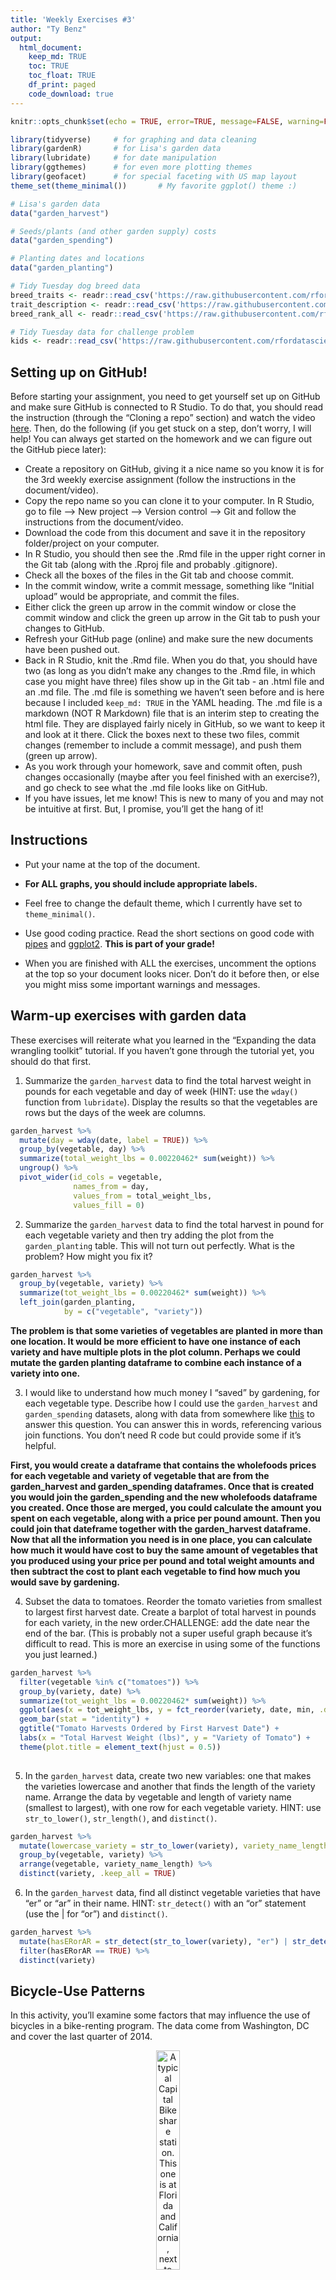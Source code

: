 ```yaml
---
title: 'Weekly Exercises #3'
author: "Ty Benz"
output: 
  html_document:
    keep_md: TRUE
    toc: TRUE
    toc_float: TRUE
    df_print: paged
    code_download: true
---
```



```r
knitr::opts_chunk$set(echo = TRUE, error=TRUE, message=FALSE, warning=FALSE)
```

```r
library(tidyverse)     # for graphing and data cleaning
library(gardenR)       # for Lisa's garden data
library(lubridate)     # for date manipulation
library(ggthemes)      # for even more plotting themes
library(geofacet)      # for special faceting with US map layout
theme_set(theme_minimal())       # My favorite ggplot() theme :)
```

```r
# Lisa's garden data
data("garden_harvest")

# Seeds/plants (and other garden supply) costs
data("garden_spending")

# Planting dates and locations
data("garden_planting")

# Tidy Tuesday dog breed data
breed_traits <- readr::read_csv('https://raw.githubusercontent.com/rfordatascience/tidytuesday/master/data/2022/2022-02-01/breed_traits.csv')
trait_description <- readr::read_csv('https://raw.githubusercontent.com/rfordatascience/tidytuesday/master/data/2022/2022-02-01/trait_description.csv')
breed_rank_all <- readr::read_csv('https://raw.githubusercontent.com/rfordatascience/tidytuesday/master/data/2022/2022-02-01/breed_rank.csv')

# Tidy Tuesday data for challenge problem
kids <- readr::read_csv('https://raw.githubusercontent.com/rfordatascience/tidytuesday/master/data/2020/2020-09-15/kids.csv')
```

## Setting up on GitHub!

Before starting your assignment, you need to get yourself set up on GitHub and make sure GitHub is connected to R Studio. To do that, you should read the instruction (through the "Cloning a repo" section) and watch the video [here](https://github.com/llendway/github_for_collaboration/blob/master/github_for_collaboration.md). Then, do the following (if you get stuck on a step, don't worry, I will help! You can always get started on the homework and we can figure out the GitHub piece later):

* Create a repository on GitHub, giving it a nice name so you know it is for the 3rd weekly exercise assignment (follow the instructions in the document/video).  
* Copy the repo name so you can clone it to your computer. In R Studio, go to file --> New project --> Version control --> Git and follow the instructions from the document/video.  
* Download the code from this document and save it in the repository folder/project on your computer.  
* In R Studio, you should then see the .Rmd file in the upper right corner in the Git tab (along with the .Rproj file and probably .gitignore).  
* Check all the boxes of the files in the Git tab and choose commit.  
* In the commit window, write a commit message, something like "Initial upload" would be appropriate, and commit the files.  
* Either click the green up arrow in the commit window or close the commit window and click the green up arrow in the Git tab to push your changes to GitHub.  
* Refresh your GitHub page (online) and make sure the new documents have been pushed out.  
* Back in R Studio, knit the .Rmd file. When you do that, you should have two (as long as you didn't make any changes to the .Rmd file, in which case you might have three) files show up in the Git tab - an .html file and an .md file. The .md file is something we haven't seen before and is here because I included `keep_md: TRUE` in the YAML heading. The .md file is a markdown (NOT R Markdown) file that is an interim step to creating the html file. They are displayed fairly nicely in GitHub, so we want to keep it and look at it there. Click the boxes next to these two files, commit changes (remember to include a commit message), and push them (green up arrow).  
* As you work through your homework, save and commit often, push changes occasionally (maybe after you feel finished with an exercise?), and go check to see what the .md file looks like on GitHub.  
* If you have issues, let me know! This is new to many of you and may not be intuitive at first. But, I promise, you'll get the hang of it! 



## Instructions

* Put your name at the top of the document. 

* **For ALL graphs, you should include appropriate labels.** 

* Feel free to change the default theme, which I currently have set to `theme_minimal()`. 

* Use good coding practice. Read the short sections on good code with [pipes](https://style.tidyverse.org/pipes.html) and [ggplot2](https://style.tidyverse.org/ggplot2.html). **This is part of your grade!**

* When you are finished with ALL the exercises, uncomment the options at the top so your document looks nicer. Don't do it before then, or else you might miss some important warnings and messages.


## Warm-up exercises with garden data

These exercises will reiterate what you learned in the "Expanding the data wrangling toolkit" tutorial. If you haven't gone through the tutorial yet, you should do that first.

  1. Summarize the `garden_harvest` data to find the total harvest weight in pounds for each vegetable and day of week (HINT: use the `wday()` function from `lubridate`). Display the results so that the vegetables are rows but the days of the week are columns.

```r
garden_harvest %>% 
  mutate(day = wday(date, label = TRUE)) %>% 
  group_by(vegetable, day) %>% 
  summarize(total_weight_lbs = 0.00220462* sum(weight)) %>% 
  ungroup() %>% 
  pivot_wider(id_cols = vegetable, 
              names_from = day,
              values_from = total_weight_lbs, 
              values_fill = 0)
```

  2. Summarize the `garden_harvest` data to find the total harvest in pound for each vegetable variety and then try adding the plot from the `garden_planting` table. This will not turn out perfectly. What is the problem? How might you fix it?

```r
garden_harvest %>% 
  group_by(vegetable, variety) %>% 
  summarize(tot_weight_lbs = 0.00220462* sum(weight)) %>% 
  left_join(garden_planting, 
            by = c("vegetable", "variety"))
```

**The problem is that some varieties of vegetables are planted in more than one location. It would be more efficient to have one instance of each variety and have multiple plots in the plot column. Perhaps we could mutate the garden planting dataframe to combine each instance of a variety into one.**

  3. I would like to understand how much money I "saved" by gardening, for each vegetable type. Describe how I could use the `garden_harvest` and `garden_spending` datasets, along with data from somewhere like [this](https://products.wholefoodsmarket.com/search?sort=relevance&store=10542) to answer this question. You can answer this in words, referencing various join functions. You don't need R code but could provide some if it's helpful.
  
  **First, you would create a dataframe that contains the wholefoods prices for each vegetable and variety of vegetable that are from the garden_harvest and garden_spending dataframes. Once that is created you would join the garden_spending and the new wholefoods dataframe you created. Once those are merged, you could calculate the amount you spent on each vegetable, along with a price per pound amount. Then you could join that dateframe together with the garden_harvest dataframe. Now that all the information you need is in one place, you can calculate how much it would have cost to buy the same amount of vegetables that you produced using your price per pound and total weight amounts and then subtract the cost to plant each vegetable to find how much you would save by gardening. **

  4. Subset the data to tomatoes. Reorder the tomato varieties from smallest to largest first harvest date. Create a barplot of total harvest in pounds for each variety, in the new order.CHALLENGE: add the date near the end of the bar. (This is probably not a super useful graph because it's difficult to read. This is more an exercise in using some of the functions you just learned.)

```r
garden_harvest %>% 
  filter(vegetable %in% c("tomatoes")) %>% 
  group_by(variety, date) %>% 
  summarize(tot_weight_lbs = 0.00220462* sum(weight)) %>% 
  ggplot(aes(x = tot_weight_lbs, y = fct_reorder(variety, date, min, .desc = TRUE))) +
  geom_bar(stat = "identity") +
  ggtitle("Tomato Harvests Ordered by First Harvest Date") +
  labs(x = "Total Harvest Weight (lbs)", y = "Variety of Tomato") +
  theme(plot.title = element_text(hjust = 0.5))
  
```

  5. In the `garden_harvest` data, create two new variables: one that makes the varieties lowercase and another that finds the length of the variety name. Arrange the data by vegetable and length of variety name (smallest to largest), with one row for each vegetable variety. HINT: use `str_to_lower()`, `str_length()`, and `distinct()`.
  
```r
garden_harvest %>% 
  mutate(lowercase_variety = str_to_lower(variety), variety_name_length = str_length(lowercase_variety)) %>% 
  group_by(vegetable, variety) %>% 
  arrange(vegetable, variety_name_length) %>% 
  distinct(variety, .keep_all = TRUE)
```

  6. In the `garden_harvest` data, find all distinct vegetable varieties that have "er" or "ar" in their name. HINT: `str_detect()` with an "or" statement (use the | for "or") and `distinct()`.

```r
garden_harvest %>% 
  mutate(hasERorAR = str_detect(str_to_lower(variety), "er") | str_detect(str_to_lower(variety), "ar")) %>% 
  filter(hasERorAR == TRUE) %>% 
  distinct(variety)
```


## Bicycle-Use Patterns

In this activity, you'll examine some factors that may influence the use of bicycles in a bike-renting program.  The data come from Washington, DC and cover the last quarter of 2014.

<center>

![A typical Capital Bikeshare station. This one is at Florida and California, next to Pleasant Pops.](https://www.macalester.edu/~dshuman1/data/112/bike_station.jpg){width="30%"}


![One of the vans used to redistribute bicycles to different stations.](https://www.macalester.edu/~dshuman1/data/112/bike_van.jpg){width="30%"}

</center>

Two data tables are available:

- `Trips` contains records of individual rentals
- `Stations` gives the locations of the bike rental stations

Here is the code to read in the data. We do this a little differently than usual, which is why it is included here rather than at the top of this file. To avoid repeatedly re-reading the files, start the data import chunk with `{r cache = TRUE}` rather than the usual `{r}`.

```r
data_site <- 
  "https://www.macalester.edu/~dshuman1/data/112/2014-Q4-Trips-History-Data.rds" 
Trips <- readRDS(gzcon(url(data_site)))
Stations<-read_csv("http://www.macalester.edu/~dshuman1/data/112/DC-Stations.csv")
```

**NOTE:** The `Trips` data table is a random subset of 10,000 trips from the full quarterly data. Start with this small data table to develop your analysis commands. **When you have this working well, you should access the full data set of more than 600,000 events by removing `-Small` from the name of the `data_site`.**

### Temporal patterns

It's natural to expect that bikes are rented more at some times of day, some days of the week, some months of the year than others. The variable `sdate` gives the time (including the date) that the rental started. Make the following plots and interpret them:

  7. A density plot, which is a smoothed out histogram, of the events versus `sdate`. Use `geom_density()`.
  
```r
Trips %>% 
  ggplot(aes(x = sdate)) +
  geom_density() +
  labs(x = "Date Bike Rentals Started", y = "Density") +
  theme(plot.title = element_text(hjust = 0.5)) +
  ggtitle("Density Plot of Bike Rentals")
```
  
  **The density plot shows me that, generally, as it gets colder in DC (it moves towards the winter months), there are less bike rentals. Some of the spikes could correlate with holidays or times where DC become busier for whatever reason.**
  
  8. A density plot of the events versus time of day.  You can use `mutate()` with `lubridate`'s  `hour()` and `minute()` functions to extract the hour of the day and minute within the hour from `sdate`. Hint: A minute is 1/60 of an hour, so create a variable where 3:30 is 3.5 and 3:45 is 3.75.
  
```r
Trips %>% 
  mutate(time = hour(sdate) + (minute(sdate)/60)) %>% 
  ggplot(aes(x = time)) +
  geom_density() +
  labs(x = "Time Bike Rentals Started", y = "Density") +
  theme(plot.title = element_text(hjust = 0.5)) +
  ggtitle("Density Plot of Bike Rentals")
```
  
  **This density plot tells me that the peak bike riding times are before and after the majority of people's jobs. The spikes are around 7-8 a.m., as people commute to work, and from 5-6 p.m., as people go home or out for after work events.**
  
  9. A bar graph of the events versus day of the week. Put day on the y-axis.
  
```r
Trips %>% 
  mutate(date = date(sdate), day = wday(date, label = TRUE)) %>% 
  group_by(day) %>% 
  ggplot(aes(y = day)) +
  geom_bar() +
  ggtitle("Bike Rentals by Day") +
  labs(x = "Number of Rentals", y = "Day of the Week") +
  theme(plot.title = element_text(hjust = 0.5))
  
```
  
  **This bar chart shows me that people, on average, rent bikes more during the week. This would line up with my earlier observation that many people use the bikes before and after work to beat rush hour traffic.**
  
  10. Facet your graph from exercise 8. by day of the week. Is there a pattern?
  
```r
Trips %>% 
  mutate(time = hour(sdate) + (minute(sdate)/60), 
         date = date(sdate), 
         day = wday(date, label = TRUE)) %>% 
  ggplot(aes(x = time)) +
  geom_density() +
  labs(x = "Time Bike Rentals Started", y = "Density") +
  theme(plot.title = element_text(hjust = 0.5)) +
  ggtitle("Density Plot of Bike Rentals by Day") +
  facet_wrap(~day)
```
  
  **It is very interesting to see the start contrast between weekdays and weekends. I notice that the weekdays follow the same general trend of the majority of rentals being before and after work. The weekend, however, has a more even spread throughout the day as I would guess most people are out and about exploring the city.**
  
The variable `client` describes whether the renter is a regular user (level `Registered`) or has not joined the bike-rental organization (`Causal`). The next set of exercises investigate whether these two different categories of users show different rental behavior and how `client` interacts with the patterns you found in the previous exercises. 

  11. Change the graph from exercise 10 to set the `fill` aesthetic for `geom_density()` to the `client` variable. You should also set `alpha = .5` for transparency and `color=NA` to suppress the outline of the density function.
  
```r
Trips %>% 
  mutate(time = hour(sdate) + (minute(sdate)/60), 
         date = date(sdate), 
         day = wday(date, label = TRUE)) %>% 
  ggplot(aes(x = time, fill = client)) +
  geom_density(color = NA, alpha = 0.5) +
  labs(x = "Time Bike Rentals Started", y = "Density", fill = "Client Type") +
  theme(plot.title = element_text(hjust = 0.5)) +
  ggtitle("Density Plot of Bike Rentals by Day") +
  facet_wrap(~day)
```

**This faceted plot shows me that clients who are registered are the people that most strictly follow the typically work day schedule. I would guess these are mostly residents of DC commuting to work. On the other hand, the causal clients are most likely tourists that are just using the bikes to site see while they are visiting the city.**

  12. Change the previous graph by adding the argument `position = position_stack()` to `geom_density()`. In your opinion, is this better or worse in terms of telling a story? What are the advantages/disadvantages of each?
  
```r
Trips %>% 
  mutate(time = hour(sdate) + (minute(sdate)/60), 
         date = date(sdate), 
         day = wday(date, label = TRUE)) %>% 
  ggplot(aes(x = time, fill = client)) +
  geom_density(color = NA, alpha = 0.5, position = position_stack()) +
  labs(x = "Time Bike Rentals Started", y = "Density", fill = "Client Type") +
  theme(plot.title = element_text(hjust = 0.5)) +
  ggtitle("Density Plot of Bike Rentals by Day") +
  facet_wrap(~day)
```
  
  **I think that the change made the plot look better because there is no overlap where you have to look through one color to see the other. The downside is that it is a way more confusing way to make the same plot as in number 10. It is hard to compare the plots from this question to that of the previous question since they do not represent the same things.**
  
  13. In this graph, go back to using the regular density plot (without `position = position_stack()`). Add a new variable to the dataset called `weekend` which will be "weekend" if the day is Saturday or Sunday and  "weekday" otherwise (HINT: use the `ifelse()` function and the `wday()` function from `lubridate`). Then, update the graph from the previous problem by faceting on the new `weekend` variable. 
  
```r
Trips %>% 
  mutate(time = hour(sdate) + (minute(sdate)/60), 
         date = date(sdate), 
         day = wday(date, label = TRUE), 
         weekend = ifelse(day == "Sat" |day == "Sun", "weekend", "weekday")) %>% 
  ggplot(aes(x = time, fill = client)) +
  geom_density(color = NA, alpha = 0.5) +
  labs(x = "Time Bike Rentals Started", y = "Density", fill = "Client Type") +
  theme(plot.title = element_text(hjust = 0.5)) +
  ggtitle("Density Plot of Bike Rentals by Time of Day") +
  facet_wrap(~weekend)
```
  
  **This plot confirms my suspicions that the registered clients are the ones that follow the typical work schedule, while the casual clients are more dispersed throughout the day. The weekend, however, you see almost the same distribution of both types of clients throughout the day as most people have off of work on Saturday and Sunday.**
  
  14. Change the graph from the previous problem to facet on `client` and fill with `weekend`. What information does this graph tell you that the previous didn't? Is one graph better than the other?
  
```r
Trips %>% 
  mutate(time = hour(sdate) + (minute(sdate)/60), 
         date = date(sdate), 
         day = wday(date, label = TRUE), 
         weekend = ifelse(day == "Sat" | day == "Sun", "weekend", "weekday")) %>% 
  ggplot(aes(x = time, fill = weekend)) +
  geom_density(color = NA, alpha = 0.5) +
  labs(x = "Time Bike Rentals Started", y = "Density", fill = "Weekend") +
  theme(plot.title = element_text(hjust = 0.5)) +
  ggtitle("Density Plot of Bike Rentals by Client Type") +
  facet_wrap(~client)
```
  
  **I think that this plot is a better way to represent the difference in rental times by type of client. The division by client type makes the observations I have previously made more clear.**
  
### Spatial patterns

  15. Use the latitude and longitude variables in `Stations` to make a visualization of the total number of departures from each station in the `Trips` data. Use either color or size to show the variation in number of departures. We will improve this plot next week when we learn about maps!
  
```r
Trips %>% 
  left_join(Stations, 
            by = c("sstation" = "name")) %>% 
  group_by(sstation, lat, long) %>% 
  mutate(count = length(`lat`[`lat`])) %>% 
  ggplot(aes(x = long, y = lat)) +
  geom_point(aes(color = count)) +
  labs(x = "Longitude", y = "Latitude", color = "Number of Trips") +
  theme(plot.title = element_text(hjust = 0.5)) +
  ggtitle("Number of Trips by Station")
```
  
  16. Only 14.4% of the trips in our data are carried out by casual users. Create a plot that shows which area(s) have stations with a much higher percentage of departures by casual users. What patterns do you notice? (Again, we'll improve this next week when we learn about maps).
  
```r
Trips %>% 
  left_join(Stations, 
            by = c("sstation" = "name")) %>% 
  group_by(sstation, lat, long) %>% 
  mutate(count = length(`lat`[`lat`]), 
            percent_casual = (length(`client`[`client` == "Casual"])/count) * 100) %>% 
  ggplot(aes(x = long, y = lat)) +
  geom_point(aes(color = percent_casual)) +
  labs(x = "Longitude", y = "Latitude", color = "Percent of Casual Riders") +
  theme(plot.title = element_text(hjust = 0.5)) +
  ggtitle("Percent of Trips by Casual Riders by Station")
```
  
  **Given the fact that I drive through DC on a pretty regular basis, I would guess that the majority of the higher casual rentals are near the big landmark tourist spots, like the National Zoo that I believe would be represented by the clump in the top left corner of the map. The spots in the middle clump with the lightest blue are near the White House, Washington Monument, and the National Mall.**
  
**DID YOU REMEMBER TO GO BACK AND CHANGE THIS SET OF EXERCISES TO THE LARGER DATASET? IF NOT, DO THAT NOW.**

## Dogs!

In this section, we'll use the data from 2022-02-01 Tidy Tuesday. If you didn't use that data or need a little refresher on it, see the [website](https://github.com/rfordatascience/tidytuesday/blob/master/data/2022/2022-02-01/readme.md).

  17. The final product of this exercise will be a graph that has breed on the y-axis and the sum of the numeric ratings in the `breed_traits` dataset on the x-axis, with a dot for each rating. First, create a new dataset called `breed_traits_total` that has two variables -- `Breed` and `total_rating`. The `total_rating` variable is the sum of the numeric ratings in the `breed_traits` dataset (we'll use this dataset again in the next problem). Then, create the graph just described. Omit Breeds with a `total_rating` of 0 and order the Breeds from highest to lowest ranked. You may want to adjust the `fig.height` and `fig.width` arguments inside the code chunk options (eg. `{r, fig.height=8, fig.width=4}`) so you can see things more clearly - check this after you knit the file to assure it looks like what you expected.

```r
breed_traits_total <- breed_traits %>% 
  group_by(Breed) %>%
  pivot_longer(cols = c(`Affectionate With Family`:`Drooling Level`, `Openness To Strangers`:`Mental Stimulation Needs`),
               names_to = "Rating Type",
               values_to = "Rating Number") %>% 
  mutate(total_rating = sum(`Rating Number`)) %>% 
  filter(total_rating > 0) %>% 
  select(`Breed`, `total_rating`) %>% 
  distinct()

breed_traits_total %>% 
  ggplot(aes(x = total_rating, y = fct_reorder(Breed, total_rating, max))) +
  geom_point() +
  theme(axis.text.y=element_text( hjust=1, vjust=0.5),
        text=element_text(size=15), 
        plot.title = element_text(hjust = 0.5)) +
  labs(x = "Total Breed Ranking", y = "Breed") +
  ggtitle("Total Ranks of Dog Breeds")
  
```

  18. The final product of this exercise will be a graph with the top-20 dogs in total ratings (from previous problem) on the y-axis, year on the x-axis, and points colored by each breed's ranking for that year (from the `breed_rank_all` dataset). The points within each breed will be connected by a line, and the breeds should be arranged from the highest median rank to lowest median rank ("highest" is actually the smallest number, eg. 1 = best). After you're finished, think of AT LEAST one thing you could you do to make this graph better. HINTS: 1. Start with the `breed_rank_all` dataset and pivot it so year is a variable. 2. Use the `separate()` function to get year alone, and there's an extra argument in that function that can make it numeric. 3. For both datasets used, you'll need to `str_squish()` Breed before joining. 
  
```r
breed_traits_total %>% 
  mutate(Breed2 = str_squish(Breed)) %>% 
  left_join(breed_rank_all %>% 
              mutate(Breed2 = str_squish(Breed)), 
            by = c("Breed2")) %>% 
  arrange(-total_rating) %>% 
  slice(1:20) %>% 
  pivot_longer(`2013 Rank`:`2020 Rank`, 
               names_to = "name", 
               values_to = "value")  %>% 
  group_by(Breed2) %>% 
  mutate(year = parse_number(name), 
         median_rank = median(value)) %>% 
  ggplot(aes(x =  year, y = fct_reorder(Breed2, median_rank, .desc = TRUE))) +
  geom_line() +
  geom_point(aes(color = value)) +
  ggtitle("Top 20 Total Ranked Dogs") +
  theme(plot.title = element_text(hjust = 0.5)) +
  labs(x = "Year", y = "Breed by Median Rank", color = "Breed Rank") +
  theme_classic() +
  scale_x_continuous(expand = c(0,0), limits = c(2012, 2021))
```
  
  **I think it would look kind of cool if the lines in between each point were a fade of the two point colors. I think it would make it easier to see the transition of the breed rank between years. **
  
  19. Create your own! Requirements: use a `join` or `pivot` function (or both, if you'd like), a `str_XXX()` function, and a `fct_XXX()` function to create a graph using any of the dog datasets. One suggestion is to try to improve the graph you created for the Tidy Tuesday assignment. If you want an extra challenge, find a way to use the dog images in the `breed_rank_all` file - check out the `ggimage` library and [this resource](https://wilkelab.org/ggtext/) for putting images as labels.
  
```r
top_ten_dogs <- breed_rank_all %>% 
  pivot_longer(`2015 Rank`:`2020 Rank`) %>% 
  filter(value <= 10) %>% 
  mutate(name = parse_number(name), 
         Breed2 = str_squish(Breed), 
         Breed3 = fct_recode(Breed2, 
                             `German Shorthaired Pointers` = "Pointers (German Shorthaired)", 
                             `Golden Retrievers` = "Retrievers (Golden)", 
                             `Labrador Retrievers` = "Retrievers (Labrador)"))

top_ten_dogs %>% 
  ggplot() +
  geom_line(aes(x = name, y = value, color = Breed3)) +
  ggtitle("Top 10 Dog Breeds Every Year Since 2015") +
  theme(plot.title = element_text(hjust = 0.5)) +
  labs(x = "Year", y = "Rank", color = "Breed") +
  theme_classic() +
  scale_y_reverse(n.breaks = 10) + 
  scale_x_continuous(expand = c(0,0), limits = c(2015, 2020))
```
  
## GitHub link

  20. Below, provide a link to your GitHub page with this set of Weekly Exercises. Specifically, if the name of the file is 03_exercises.Rmd, provide a link to the 03_exercises.md file, which is the one that will be most readable on GitHub.

Github Link: [here](https://github.com/tybenz12/Exercise3)

.md Link: [here](https://github.com/tybenz12/Exercise3/blob/main/03_exercises.md)

## Challenge problem! 

This problem uses the data from the Tidy Tuesday competition this week, `kids`. If you need to refresh your memory on the data, read about it [here](https://github.com/rfordatascience/tidytuesday/blob/master/data/2020/2020-09-15/readme.md). 

  21. In this exercise, you are going to try to replicate the graph below, created by Georgios Karamanis. I'm sure you can find the exact code on GitHub somewhere, but **DON'T DO THAT!** You will only be graded for putting an effort into this problem. So, give it a try and see how far you can get without doing too much googling. HINT: use `facet_geo()`. The graphic won't load below since it came from a location on my computer. So, you'll have to reference the original html on the moodle page to see it.
  
```r
kids %>% 
  filter(year %in% c(1997, 2016)) %>% 
  group_by(state) %>% 
  ggplot(aes(x = year, y = inf_adj_perchild)) +
  geom_line() +
  facet_geo(~state) +
  ggtitle("Change in Public Spending") +
  theme(plot.title = element_text(hjust = 0.5)) +
  labs(x = "Year", y = "Variable Adjusted for Inflation, per Child") +
  theme_void() +
  scale_color_identity() +
  theme(panel.background = element_rect(fill = "#516c96"), 
        plot.background = element_rect(fill = "#516c96"))
```


**DID YOU REMEMBER TO UNCOMMENT THE OPTIONS AT THE TOP?**
